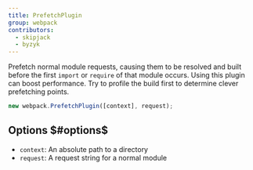 ```yaml
---
title: PrefetchPlugin
group: webpack
contributors:
  - skipjack
  - byzyk
---
```


Prefetch normal module requests, causing them to be resolved and built before the first `import` or `require` of that module occurs. Using this plugin can boost performance. Try to profile the build first to determine clever prefetching points.

```javascript
new webpack.PrefetchPlugin([context], request);
```

## Options $#options$

- `context`: An absolute path to a directory
- `request`: A request string for a normal module
